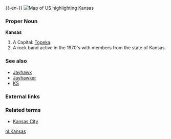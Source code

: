 {{wikipedia}}
{{-en-}}
[[Image:Map of USA highlighting Kansas.png|thumb|right|Map of US highlighting Kansas]]
===Proper Noun===
'''Kansas'''
#A {{USstate}}  Capital: [[Topeka]].
# A rock band active in the 1970's <!-- And 1980's? -->with members from the state of Kansas.
===See also===
*[[Jayhawk]]
*[[Jayhawker]]
*[[KS]]
===External links===
{{pedialite}}

===Related terms===
*[[Kansas City]]

[[nl:Kansas]]
